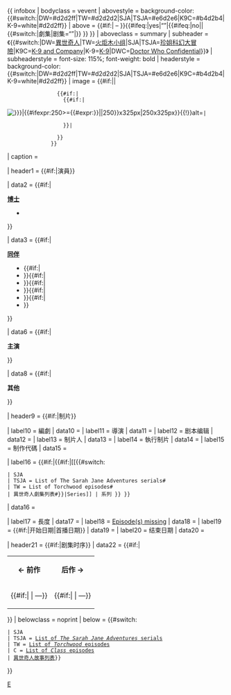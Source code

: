 <noinclude>
{{noteTA
|1=zh-cn:神秘博士; zh-hk:異世奇人; zh-tw:超時空奇俠;
}}
</noinclude>
{{ infobox
| bodyclass   = vevent
| abovestyle  = background-color: {{#switch:{{{show|}}}|DW=#d2d2ff|TW=#d2d2d2|SJA|TSJA=#e6d2e6|K9C=#b4d2b4|K-9=white|#d2d2ff}}
| above       = <includeonly>{{#if:{{{number|}}}|{{{number}}} &ndash;&#32;}}{{#ifeq:{{{quotes|}}}|yes|“{{{serial_name}}}”|{{#ifeq:{{{quotes|}}}|no|{{{serial_name}}}|{{#switch:{{{type|}}}|劇集|剧集=“{{{serial_name}}}”|{{{serial_name}}}}} }} }}</includeonly>
| aboveclass  = summary
| subheader   = 《{{#switch:{{{show|}}}|DW=[[異世奇人]]|TW=[[火炬木小组]]|SJA|TSJA=[[珍姐科幻大冒險]]|K9C=[[:en:K-9 and Company|K-9 and Company]]|K-9=[[:en:K-9 (TV series)|K-9]]|DWC=[[:en:Doctor Who Confidential|Doctor Who Confidential]]}}》{{{type|}}}
| subheaderstyle = font-size: 115%; font-weight: bold
| headerstyle = background-color: {{#switch:{{{show|}}}|DW=#d2d2ff|TW=#d2d2d2|SJA|TSJA=#e6d2e6|K9C=#b4d2b4|K-9=white|#d2d2ff}}
| image       = {{#if:{{NAMESPACE}}||
                 {{#if:{{{image|}}}|
                   {{#if:{{{imagesize|}}}|
                     [[Image:{{{image}}}{{!}}{{#if:{{{imagesize|}}}|{{#ifexpr:250>={{#expr:{{{imagesize|}}}}}|{{{imagesize|}}}|250}}x325px|250x325px}}{{!}}alt={{{alt|}}}]]|
                     {{{image}}}
                   }}|
                   [[Category:Doctor Who articles lacking infobox image|E {{PAGENAME}}]]
                 }}
               }}

| caption     = {{{caption|}}}

| header1     = {{#if:{{{doctor|}}}{{{companion|}}}{{{cast|}}}{{{guests|}}}|演員}}

| data2       = {{#if:{{{doctor|}}}|<div style="padding: 0; margin: 0; text-align: left">'''[[博士 (異世奇人)|博士]]'''
<div style="padding: 0 0 0 1em;">
* {{{doctor|}}}
</div></div> }}

| data3       = {{#if:{{{companion|}}}|<div style="padding: 0; margin: 0; text-align: left">'''[[同伴 (異世奇人)|同伴]]'''
<div style="padding: 0 0 0 1em;">
* {{{companion|}}}{{#if:{{{companion2|}}}|
* {{{companion2}}} }}{{#if:{{{companion3|}}}|
* {{{companion3}}} }}{{#if:{{{companion4|}}}|
* {{{companion4}}} }}{{#if:{{{companion5|}}}|
* {{{companion5}}} }}{{#if:{{{companion6|}}}|
* {{{companion6}}} }} 
</div></div> }}

| data6       = {{#if:{{{cast|}}}|<div style="padding: 0; margin: 0; text-align: left">'''主演'''</div><div style="padding: 0 0 0 1em; margin: 0; text-align: left">
{{{cast|}}}
</div>}}

| data8       = {{#if:{{{guests|}}}|<div style="padding: 0; margin: 0; text-align: left">'''其他'''</div><div style="padding: 0 0 0 1em; margin: 0; text-align: left">
{{{guests|}}}
</div>}}

| header9     = {{#if:{{{writer|}}}{{{director|}}}{{{script_editor|}}}{{{producer|}}}{{{executive_producer|}}}{{{production_code|}}}|制片}}

| label10     = 編劇
| data10      = {{{writer|}}}
| label11     = 導演
| data11      = {{{director|}}}
| label12     = 剧本编辑
| data12      = {{{script_editor|}}}
| label13     = 制片人
| data13      = {{{producer|}}}
| label14     = 執行制片
| data14      = {{{executive_producer|}}}
| label15     = 制作代碼
| data15      = {{{production_code|}}}

| label16     = {{#if:{{{series|}}}|{{#if:{{{series_link|}}}|[[{{#switch: {{{show|}}}
 | SJA
 | TSJA = List of The Sarah Jane Adventures serials#
 | TW = List of Torchwood episodes#
 | 異世奇人劇集列表#}}{{{series_link|}}}|Series]] | 系列 }} }}
| data16      = {{{series|}}}

| label17     = 長度
| data17      = {{{length|}}}
| label18     = [[Doctor Who missing episodes|Episode(s) missing]]
| data18      = {{{missing_eps|}}}
| label19     = {{#if:{{{ended|}}}|开始日期|首播日期}}
| data19      = {{{date|}}}
| label20     = 结束日期
| data20      = {{{ended|}}}

| header21    = {{#if:{{{preceding|}}}{{{following|}}}|剧集时序}}
| data22      = {{#if:{{{preceding|}}}{{{following|}}}|<table style="border: none; background-color: inherit; width: 100%">
<tr style="text-align: center">
<td style="width: 50%"> '''← 前作'''</td>
<td style="width: 50%"> '''后作 →'''</td>
</tr>
<tr style="text-align: center">
<td>{{#if:{{{preceding|}}}| {{{preceding}}}| &mdash;}}</td>
<td>{{#if:{{{following|}}}| {{{following}}}| &mdash;}}</td>
</tr>
</table>}}
| belowclass   = noprint
| below        = {{#switch: {{{show|}}}
 | SJA
 | TSJA = [[List of The Sarah Jane Adventures serials|List of ''The Sarah Jane Adventures'' serials]]
 | TW = [[List of Torchwood episodes|List of ''Torchwood'' episodes]]
 | C = [[Class (2016 TV series)#Episodes|List of ''Class'' episodes]]
 | [[異世奇人故事列表]]}}
}}<noinclude>{{documentation}}<!-- category and language links go on the /doc page, not here --></noinclude>
